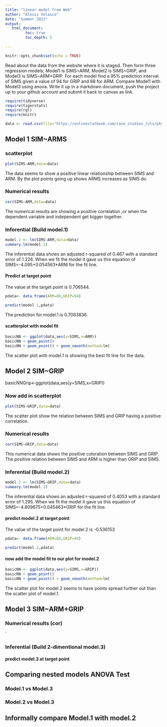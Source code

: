 ```yaml
---
title: "linear model from Web"
author: "Alexis Velasco"
date: "Summer 2022"
output:
   html_document:
         toc: true
         toc_depth: 5
        
---
```


```r
knitr::opts_chunk$set(echo = TRUE)
```

Read about the data from the website where it is staged.  Then form three regression models; Model1 is SIMS~ARM, Model2 is SIMS~GRIP, and Model3 is SIMS~ARM+GRIP. For each model find a 95% prediction interval of SIMS given a value of 94  for GRIP and 88 for ARM. Compare Model1 with Model3 using anova. Write it up in a markdown document, push the project up to your github account and submit it back to canvas as link. 

 


```r
require(tidyverse)
require(tigerstats)
require(rgl)
require(knitr)

```

```r
data <- read.csv(file="https://onlinestatbook.com/case_studies_rvls/physical_strength/data.txt",sep="",header=TRUE)  

```

## Model 1 SIM~ARMS

### scatterplot

```r
plot(SIMS~ARM,data=data)
```

The data seems to show a positive linear relationship between SIMS and ARM. By the plot points going up shows ARMS increases as SIMS do.

### Numerical results

```r
cor(SIMS~ARM,data=data)
```

The numerical results are showing a positive correlation ,or when the dependent variable and independent get bigger together. 



### Inferential  (Build model.1)

```r
model.1 <- lm(SIMS~ARM,data=data)
summary.lm(model.1)
```

The inferential data shows an adjusted r-squared of 0.467 with a standard error of 1.226. When we fit the model it gave us this equation of SIMS=-4.095+0.054563*ARM for the fit line. 

#### Predict at target point

The value at the target point  is 0.706544. 

```r
pdata<- data.frame(ARM=88,GRIP=94)
```

```r
predict(model.1,pdata)
```

The prediction for model.1 is 0.7063836.

#### scatterplot with model fit
  
```r
basicNN <- ggplot(data,aes(y=SIMS,x=ARM))
basicNN + geom_point()
basicNN + geom_point() + geom_smooth(method=lm)
```
  
  The scatter plot with model.1 is showing the best fit line for the data. 

## Model 2 SIM~GRIP

basicNNGrip<-ggplot(data,aes(y=SIMS,x=GRIP))

### Now add in scatterplot

```r
plot(SIMS~GRIP,data=data)
```

 The scatter plot show the relation between SIMS and GRIP having a positive correlation.
 
### Numerical results 

```r
cor(SIMS~GRIP,data=data)
```
 
 This numerical data shows the positive coloration between SIMS and GRIP. The positive relation between SIMS and ARM is  higher than GRIP and SIMS.
 
### Inferential  (Build model.2)
  
```r
model.2 <- lm(SIMS~GRIP,data=data)
summary.lm(model.2)
```

The inferential data shows an adjusted r-squared of 0.4053 with a standard error of 1.295. When we fit the model it gave us this equation of SIMS=-4.809675+0.045463*GRIP for the fit line.

#### predict model.2 at target point

The value of the target point for model 2 is -0.536153

```r
pdata<- data.frame(ARM=88,GRIP=94)
```

```r
predict(model.2,pdata)
```

#### now add the model fit to our plot for model.2
 
```r
basicNN <- ggplot(data,aes(y=SIMS,x=GRIP))
basicNN + geom_point()
basicNN + geom_point() + geom_smooth(method=lm)
```

The scatter plot for model.2 seems to have points spread further out than the scatter plot of model.1.

## Model 3 SIM~ARM+GRIP

### Numerical results (cor)

`
  
### Inferential  (Build 2-dimentional model.3)

#### predict model.3 at target point
  

## Comparing nested models ANOVA Test

### Model.1 vs Model.3
### Model.2 vs Model.3

## Informally compare Model.1 with model.2

